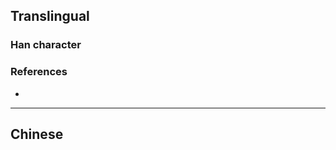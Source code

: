 {{also|嬃}}
{{character info}}
==Translingual==

===Han character===
{{Han char|rn=38|rad=女|as=09|sn=12|four=|canj=HOV|ids=⿱须女}}

===References===
* {{Han ref|kx=0267.361|hdz=21067.031|uh=5AAD|ud=23213}}

----

==Chinese==
{{zh-see|嬃}}
